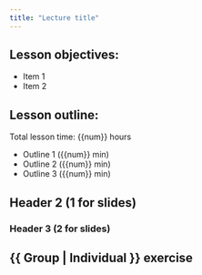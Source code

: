 ```yaml
---
title: "Lecture title"
---
```


<!-- Clearly stated lesson objectives -->
<!-- `##` = website/pdf header 2, slide header 1 -->

## Lesson objectives:

<!-- items can (but don't have to) reveal one at a time in slides -->

- Item 1 
- Item 2

## Lesson outline:

<!-- good to have an estimated time that each section takes, for us and them -->
Total lesson time: {{num}} hours

- Outline 1 ({{num}} min)
- Outline 2 ({{num}} min)
- Outline 3 ({{num}} min)

## Header 2 (1 for slides)

<!-- Header 3 will be a block section in slides -->

### Header 3 (2 for slides)

## {{ Group | Individual }} exercise
